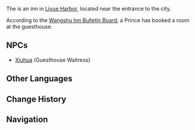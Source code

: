 {{Location Infobox
|image        = Baiju Guesthouse.png
|type         = Point of Interest
|region       = Liyue
|area         = Sea of Clouds
|subarea      = Liyue Harbor
}}
The {{Lang|'''Baiju Guesthouse'''|zh=白驹逆旅|zh_rm=Báijū Nìlǚ}} is an inn in [[Liyue Harbor]], located near the entrance to the city.

According to the [[Wangshu Inn Bulletin Board]], a Prince has booked a room at the guesthouse.

==NPCs==
* [[Xiuhua]] (Guesthouse Waitress)

==Other Languages==
{{Other Languages
|en      = Baiju Guesthouse
|zhs     = 白驹客栈
|zhs_rm  = Báijū Kèzhàn
|zht     = 白駒客棧
|zht_rm  = Báijū Kèzhàn
|zh_tl   = White {{w|Colt (horse)|Colt}} Guesthouse
|ja      = 白駒逆旅
|ja_rm   = Hakku Gekiryo
|ja_tl   = White Horse Guesthouse
|ko      = {{tt|백마|白馬}} {{tt|객잔|客棧}}
|ko_rm   = Baekma Gaekjan
|ko_tl   = White Horse Guesthouse
|es      = Casa de Huéspedes Baiju
|es_tl   = Baiju Guesthouse
|fr      = Auberge Baiju
|fr_tl   = Baiju Inn
|ru      = «Белый жеребец»
|ru_tl   = "White Stallion"
|th      = Baiju Guesthouse
|vi      = {{tt|Bạch Câu Nghịch Lữ|白駒逆旅}}
|vi_tl   = White Colt Guesthouse
|de      = Pension Baiju
|de_tl   = Baiju {{w|Pension (lodging)|Pension}}
|id      = Baiju Guesthouse
|pt      = Casa de Hóspedes Baiju
|pt_tl   = Baiju Guesthouse
}}

==Change History==
{{Change History|1.0}}

==Navigation==
{{PoI Navbox|Liyue}}